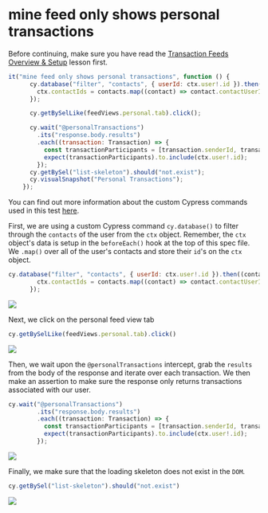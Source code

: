 # mine feed only shows personal transactions

Before continuing, make sure you have read the [Transaction Feeds Overview & Setup](Transaction%20Feeds%20Overview%20&%20Setup%20375cb80b08844b928872ac8780b9718c.md) lesson first.

```jsx
it("mine feed only shows personal transactions", function () {
      cy.database("filter", "contacts", { userId: ctx.user!.id }).then((contacts: Contact[]) => {
        ctx.contactIds = contacts.map((contact) => contact.contactUserId);
      });

      cy.getBySelLike(feedViews.personal.tab).click();

      cy.wait("@personalTransactions")
        .its("response.body.results")
        .each((transaction: Transaction) => {
          const transactionParticipants = [transaction.senderId, transaction.receiverId];
          expect(transactionParticipants).to.include(ctx.user!.id);
        });
      cy.getBySel("list-skeleton").should("not.exist");
      cy.visualSnapshot("Personal Transactions");
    });

```

You can find out more information about the custom Cypress commands used in this test [here](https://www.notion.so/RWA-Custom-Cypress-Commands-Tasks-Functions-5efc9089b2184a22910b5532796a65dd).

First, we are using a custom Cypress command `cy.database()` to filter through the `contacts` of the user from the `ctx` object. Remember, the `ctx` object's data is setup in the `beforeEach()` hook at the top of this spec file. We `.map()` over all of the user's contacts and store their `id`'s on the `ctx` object.

```jsx
cy.database("filter", "contacts", { userId: ctx.user!.id }).then((contacts: Contact[]) => {
        ctx.contactIds = contacts.map((contact) => contact.contactUserId);
      });

```

![](/images/real-world-examples/transaction-feeds/mine-feed-only-shows-personal-transactions/Screen_Shot_2021-09-16_at_9.31.36_AM.png)

Next, we click on the personal feed view tab

```jsx
cy.getBySelLike(feedViews.personal.tab).click()
```

![](/images/real-world-examples/transaction-feeds/mine-feed-only-shows-personal-transactions/Screen_Shot_2021-09-16_at_9.31.55_AM.png)

Then, we wait upon the `@personalTransactions` intercept, grab the `results` from the body of the response and iterate over each transaction. We then make an assertion to make sure the response only returns transactions associated with our user.

```jsx
cy.wait("@personalTransactions")
        .its("response.body.results")
        .each((transaction: Transaction) => {
          const transactionParticipants = [transaction.senderId, transaction.receiverId];
          expect(transactionParticipants).to.include(ctx.user!.id);
        });

```

![](/images/real-world-examples/transaction-feeds/mine-feed-only-shows-personal-transactions/Screen_Shot_2021-09-16_at_9.32.18_AM.png)

Finally, we make sure that the loading skeleton does not exist in the `DOM`.

```jsx
cy.getBySel("list-skeleton").should("not.exist")
```

![](/images/real-world-examples/transaction-feeds/mine-feed-only-shows-personal-transactions/Screen_Shot_2021-09-16_at_9.32.34_AM.png)
